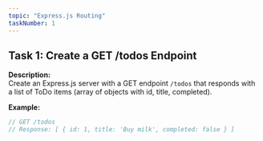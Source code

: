 ```yaml
---
topic: "Express.js Routing"
taskNumber: 1
---
```


## Task 1: Create a GET /todos Endpoint

**Description:**  
Create an Express.js server with a GET endpoint `/todos` that responds with a list of ToDo items (array of objects with id, title, completed).

**Example:**
```js
// GET /todos
// Response: [ { id: 1, title: 'Buy milk', completed: false } ]
``` 